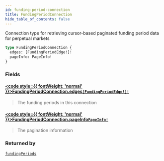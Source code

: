 ```yaml
---
id: funding-period-connection
title: FundingPeriodConnection
hide_table_of_contents: false
---
```








Connection type for retrieving cursor-based paginated funding period data for perpetual markets

```graphql
type FundingPeriodConnection {
  edges: [FundingPeriodEdge!]!
  pageInfo: PageInfo!
}
```


### Fields

#### [<code style={{ fontWeight: 'normal' }}>FundingPeriodConnection.<b>edges</b></code>](#)<Bullet />[`[FundingPeriodEdge!]!`](/testnet/api/graphql/objects/funding-period-edge) <Badge class="secondary" text="non-null"/> <Badge class="secondary" text="object"/>
> The funding periods in this connection
> 

#### [<code style={{ fontWeight: 'normal' }}>FundingPeriodConnection.<b>pageInfo</b></code>](#)<Bullet />[`PageInfo!`](/testnet/api/graphql/objects/page-info) <Badge class="secondary" text="non-null"/> <Badge class="secondary" text="object"/>
> The pagination information
> 



### Returned by

[`fundingPeriods`](/testnet/api/graphql/queries/funding-periods)  <Badge class="secondary" text="query"/>



